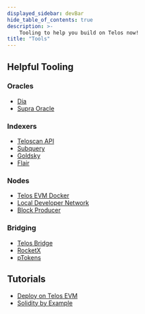 ---
displayed_sidebar: devBar
hide_table_of_contents: true
description: >-
    Tooling to help you build on Telos now!
title: "Tools"
---

## Helpful Tooling

### Oracles

- [Dia](/evm/oracles/dia/)
- [Supra Oracle](https://supraoracles.com/docs/overview/)

### Indexers

- [Teloscan API](https://api.teloscan.io/)
- [Subquery](/evm/indexers/subquery/)
- [Goldsky](/evm/indexers/goldsky/)
- [Flair](/evm/indexers/flair/)

### Nodes

- [Telos EVM Docker](/nodes/non-bp-nodes/tevmc/)
- [Local Developer Network](/nodes/local_developer_network/#local-developer-network/)
- [Block Producer](/nodes/bp-nodes/setting-up-telos-validator-nodes/)

### Bridging

- [Telos Bridge](https://bridge.telos.net/bridge)
- [RocketX](https://app.rocketx.exchange/swap/ETHEREUM.ethereum/TELOSEVM.telos/20?from=Ethereum&to=Telos)
- [pTokens](https://dapp.ptokens.io/#/swap?asset=tlos&from=eth&to=telos)

## Tutorials

- [Deploy on Telos EVM](/evm/smart-contracts/verify_with_remix/)
- [Solidity by Example](https://solidity-by-example.org)
